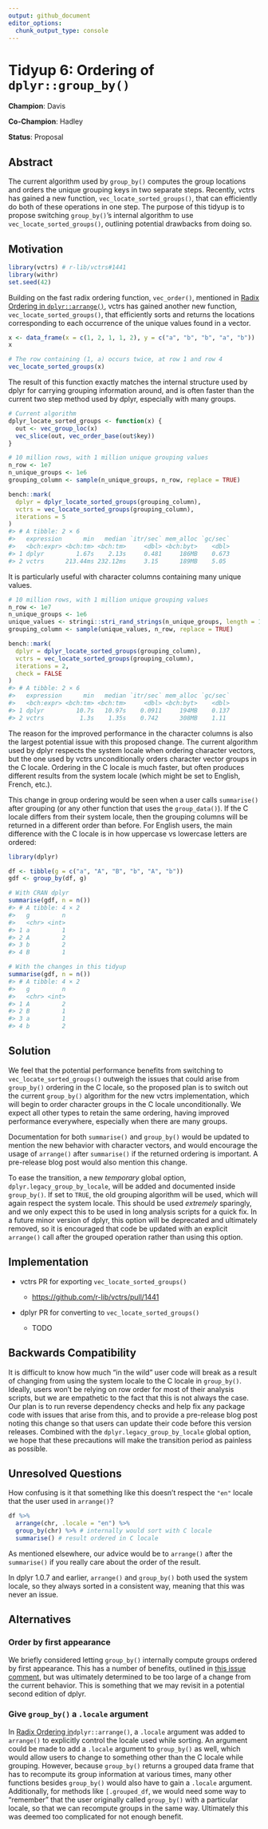 ```yaml
---
output: github_document
editor_options: 
  chunk_output_type: console
---
```


# Tidyup 6: Ordering of `dplyr::group_by()`

**Champion**: Davis

**Co-Champion**: Hadley

**Status**: Proposal

## Abstract

The current algorithm used by `group_by()` computes the group locations and orders the unique grouping keys in two separate steps. Recently, vctrs has gained a new function, `vec_locate_sorted_groups()`, that can efficiently do both of these operations in one step. The purpose of this tidyup is to propose switching `group_by()`'s internal algorithm to use `vec_locate_sorted_groups()`, outlining potential drawbacks from doing so.

## Motivation

```r
library(vctrs) # r-lib/vctrs#1441
library(withr)
set.seed(42)
```

Building on the fast radix ordering function, `vec_order()`, mentioned in [Radix Ordering in `dplyr::arrange()`](https://github.com/tidyverse/tidyups/blob/main/003-dplyr-radix-ordering.md), vctrs has gained another new function, `vec_locate_sorted_groups()`, that efficiently sorts and returns the locations corresponding to each occurrence of the unique values found in a vector.

```r
x <- data_frame(x = c(1, 2, 1, 1, 2), y = c("a", "b", "b", "a", "b"))
x

# The row containing (1, a) occurs twice, at row 1 and row 4
vec_locate_sorted_groups(x)
```

The result of this function exactly matches the internal structure used by dplyr for carrying grouping information around, and is often faster than the current two step method used by dplyr, especially with many groups.

```r
# Current algorithm
dplyr_locate_sorted_groups <- function(x) {
  out <- vec_group_loc(x)
  vec_slice(out, vec_order_base(out$key))
}
```

```r
# 10 million rows, with 1 million unique grouping values
n_row <- 1e7
n_unique_groups <- 1e6
grouping_column <- sample(n_unique_groups, n_row, replace = TRUE)

bench::mark(
  dplyr = dplyr_locate_sorted_groups(grouping_column),
  vctrs = vec_locate_sorted_groups(grouping_column),
  iterations = 5
)
#> # A tibble: 2 × 6
#>   expression      min   median `itr/sec` mem_alloc `gc/sec`
#>   <bch:expr> <bch:tm> <bch:tm>     <dbl> <bch:byt>    <dbl>
#> 1 dplyr         1.67s    2.13s     0.481     186MB    0.673
#> 2 vctrs      213.44ms 232.12ms     3.15      189MB    5.05
```

It is particularly useful with character columns containing many unique values.

```r
# 10 million rows, with 1 million unique grouping values
n_row <- 1e7
n_unique_groups <- 1e6
unique_values <- stringi::stri_rand_strings(n_unique_groups, length = 10)
grouping_column <- sample(unique_values, n_row, replace = TRUE)

bench::mark(
  dplyr = dplyr_locate_sorted_groups(grouping_column),
  vctrs = vec_locate_sorted_groups(grouping_column),
  iterations = 2,
  check = FALSE
)
#> # A tibble: 2 × 6
#>   expression      min   median `itr/sec` mem_alloc `gc/sec`
#>   <bch:expr> <bch:tm> <bch:tm>     <dbl> <bch:byt>    <dbl>
#> 1 dplyr         10.7s   10.97s    0.0911     194MB    0.137
#> 2 vctrs          1.3s    1.35s    0.742      308MB    1.11
```

The reason for the improved performance in the character columns is also the largest potential issue with this proposed change. The current algorithm used by dplyr respects the system locale when ordering character vectors, but the one used by vctrs unconditionally orders character vector groups in the C locale. Ordering in the C locale is much faster, but often produces different results from the system locale (which might be set to English, French, etc.).

This change in group ordering would be seen when a user calls `summarise()` after grouping (or any other function that uses the `group_data()`). If the C locale differs from their system locale, then the grouping columns will be returned in a different order than before. For English users, the main difference with the C locale is in how uppercase vs lowercase letters are ordered:

```r
library(dplyr)

df <- tibble(g = c("a", "A", "B", "b", "A", "b"))
gdf <- group_by(df, g)

# With CRAN dplyr
summarise(gdf, n = n())
#> # A tibble: 4 × 2
#>   g         n
#>   <chr> <int>
#> 1 a         1
#> 2 A         2
#> 3 b         2
#> 4 B         1

# With the changes in this tidyup
summarise(gdf, n = n())
#> # A tibble: 4 × 2
#>   g         n
#>   <chr> <int>
#> 1 A         2
#> 2 B         1
#> 3 a         1
#> 4 b         2
```

## Solution

We feel that the potential performance benefits from switching to `vec_locate_sorted_groups()` outweigh the issues that could arise from `group_by()` ordering in the C locale, so the proposed plan is to switch out the current `group_by()` algorithm for the new vctrs implementation, which will begin to order character groups in the C locale unconditionally. We expect all other types to retain the same ordering, having improved performance everywhere, especially when there are many groups.

Documentation for both `summarise()` and `group_by()` would be updated to mention the new behavior with character vectors, and would encourage the usage of `arrange()` after `summarise()` if the returned ordering is important. A pre-release blog post would also mention this change.

To ease the transition, a new *temporary* global option, `dplyr.legacy_group_by_locale`, will be added and documented inside `group_by()`. If set to `TRUE`, the old grouping algorithm will be used, which will again respect the system locale. This should be used *extremely* sparingly, and we only expect this to be used in long analysis scripts for a quick fix. In a future minor version of dplyr, this option will be deprecated and ultimately removed, so it is encouraged that code be updated with an explicit `arrange()` call after the grouped operation rather than using this option.

## Implementation

-   vctrs PR for exporting `vec_locate_sorted_groups()`

    -   <https://github.com/r-lib/vctrs/pull/1441>

-   dplyr PR for converting to `vec_locate_sorted_groups()`

    -   TODO

## Backwards Compatibility

It is difficult to know how much "in the wild" user code will break as a result of changing from using the system locale to the C locale in `group_by()`. Ideally, users won't be relying on row order for most of their analysis scripts, but we are empathetic to the fact that this is not always the case. Our plan is to run reverse dependency checks and help fix any package code with issues that arise from this, and to provide a pre-release blog post noting this change so that users can update their code before this version releases. Combined with the `dplyr.legacy_group_by_locale` global option, we hope that these precautions will make the transition period as painless as possible.

## Unresolved Questions

How confusing is it that something like this doesn't respect the `"en"` locale that the user used in `arrange()`?

```r
df %>%
  arrange(chr, .locale = "en") %>%
  group_by(chr) %>% # internally would sort with C locale
  summarise() # result ordered in C locale
```

As mentioned elsewhere, our advice would be to `arrange()` after the `summarise()` if you really care about the order of the result.

In dplyr 1.0.7 and earlier, `arrange()` and `group_by()` both used the system locale, so they always sorted in a consistent way, meaning that this was never an issue.

## Alternatives

### Order by first appearance

We briefly considered letting `group_by()` internally compute groups ordered by first appearance. This has a number of benefits, outlined in [this issue comment](https://github.com/tidyverse/dplyr/issues/5664#issuecomment-907232443), but was ultimately determined to be too large of a change from the current behavior. This is something that we may revisit in a potential second edition of dplyr.

### Give `group_by()` a `.locale` argument

In [Radix Ordering in](https://github.com/tidyverse/tidyups/blob/main/003-dplyr-radix-ordering.md)`dplyr::arrange()`, a `.locale` argument was added to `arrange()` to explicitly control the locale used while sorting. An argument could be made to add a `.locale` argument to `group_by()` as well, which would allow users to change to something other than the C locale while grouping. However, because `group_by()` returns a grouped data frame that has to recompute its group information at various times, many other functions besides `group_by()` would also have to gain a `.locale` argument. Additionally, for methods like `[.grouped_df`, we would need some way to "remember" that the user originally called `group_by()` with a particular locale, so that we can recompute groups in the same way. Ultimately this was deemed too complicated for not enough benefit.
